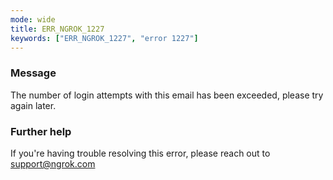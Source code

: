 ```yaml
---
mode: wide
title: ERR_NGROK_1227
keywords: ["ERR_NGROK_1227", "error 1227"]
---
```


### Message

The number of login attempts with this email has been exceeded, please try again later.

### Further help

If you're having trouble resolving this error, please reach out to [support@ngrok.com](mailto:support@ngrok.com?subject=Help%20with%20ERR_NGROK_1227)
